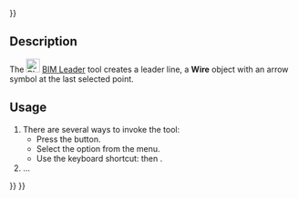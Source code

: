 <languages/>
{{UnfinishedDocu{{#translation:}}}}
<translate>

<!--T:1-->
{{Docnav
|[[BIM_DimensionVertical|DimensionVertical]]
|[[Arch_Axis|Axis]]
|[[BIM_Workbench|BIM]]
|IconL=BIM_DimensionVertical.svg
|IconR=Arch_Axis.svg
|IconC=Workbench_BIM.svg
}}

<!--T:2-->
{{GuiCommand
|Name=BIM Leader
|MenuLocation=Annotation → Leader
|Workbenches=[[BIM_Workbench|BIM]]
|Shortcut={{KEY|L}} {{KEY|E}}
|Version=1.0
|SeeAlso=
}}

== Description == <!--T:3-->

<!--T:4-->
The [[Image:BIM_Leader.svg|24px]] [[BIM_Leader|BIM Leader]] tool creates a leader line, a '''Wire''' object with an arrow symbol at the last selected point.

==Usage== <!--T:5-->

<!--T:6-->
# There are several ways to invoke the tool:
#* Press the {{Button|[[Image:BIM_Leader.svg|16px]] [[BIM_Leader|Leader]]}} button.
#* Select the {{MenuCommand|Annotation → [[Image:BIM_Leader.svg|16px]] Leader}} option from the menu.
#* Use the keyboard shortcut: {{KEY|L}} then {{KEY|E}}.
# …


<!--T:7-->
{{Docnav
|[[BIM_DimensionVertical|DimensionVertical]]
|[[Arch_Axis|Axis]]
|[[BIM_Workbench|BIM]]
|IconL=BIM_DimensionVertical.svg
|IconR=Arch_Axis.svg
|IconC=Workbench_BIM.svg
}}

</translate>
{{BIM_Tools_navi{{#translation:}}}}
{{Userdocnavi{{#translation:}}}}